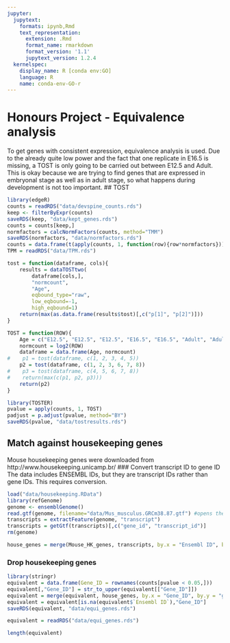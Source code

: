 ```yaml
---
jupyter:
  jupytext:
    formats: ipynb,Rmd
    text_representation:
      extension: .Rmd
      format_name: rmarkdown
      format_version: '1.1'
      jupytext_version: 1.2.4
  kernelspec:
    display_name: R [conda env:GO]
    language: R
    name: conda-env-GO-r
---
```


# Honours Project - Equivalence analysis
To get genes with consistent expression, equivalence analysis is used.
Due to the already quite low power and the fact that one replicate in E16.5 is missing, a TOST is only going to be carried out between E12.5 and Adult.\
This is okay because we are trying to find genes that are expressed in embryonal stage as well as in adult stage, so what happens during development is not too important.
## TOST

```r
library(edgeR)
counts = readRDS("data/devspine_counts.rds")
keep <- filterByExpr(counts)
saveRDS(keep, "data/kept_genes.rds")
counts = counts[keep,]
normfactors = calcNormFactors(counts, method="TMM")
saveRDS(normfactors, "data/normfactors.rds")
counts = data.frame(t(apply(counts, 1, function(row){row*normfactors})))
TPM = readRDS("data/TPM.rds")
```

```r
tost = function(dataframe, cols){
    results = dataTOSTtwo(
        dataframe[cols,], 
        "normcount", 
        "Age", 
        eqbound_type="raw",
        low_eqbound=-1,
        high_eqbound=1)
    return(max(as.data.frame(results$tost)[,c("p[1]", "p[2]")]))
}
```

```r
TOST = function(ROW){
    Age = c("E12.5", "E12.5", "E12.5", "E16.5", "E16.5", "Adult", "Adult", "Adult")
    normcount = log2(ROW)
    dataframe = data.frame(Age, normcount)
#    p1 = tost(dataframe, c(1, 2, 3, 4, 5))
    p2 = tost(dataframe, c(1, 2, 3, 6, 7, 8))
#    p3 = tost(dataframe, c(4, 5, 6, 7, 8))
#    return(max(c(p1, p2, p3)))
    return(p2)
}
```

```r
library(TOSTER)
pvalue = apply(counts, 1, TOST)
padjust = p.adjust(pvalue, method="BY")
saveRDS(pvalue, "data/tostresults.rds")
```

## Match against housekeeping genes
Mouse housekeeping genes were downloaded from http://www.housekeeping.unicamp.br/
### Convert transcript ID to gene ID
The data includes ENSEMBL IDs, but they are transcript IDs rather than gene IDs. This requires conversion.

```r
load("data/housekeeping.RData")
library(refGenome)
genome <- ensemblGenome()
read.gtf(genome, filename="data/Mus_musculus.GRCm38.87.gtf") #opens the gtf file
transcripts = extractFeature(genome, "transcript")
transcripts = getGtf(transcripts)[,c("gene_id", "transcript_id")]
rm(genome)
```

```r
house_genes = merge(Mouse_HK_genes, transcripts, by.x = "Ensembl ID", by.y = "transcript_id", all.x=TRUE, all.y=FALSE, sort=FALSE)
```

### Drop housekeeping genes

```r
library(stringr)
equivalent = data.frame(Gene_ID = rownames(counts[pvalue < 0.05,]))
equivalent[,"Gene_ID"] = str_to_upper(equivalent[["Gene_ID"]])
equivalent = merge(equivalent, house_genes, by.x = "Gene_ID", by.y = "gene_id", all.x=TRUE, all.y=FALSE)
equivalent = equivalent[is.na(equivalent$`Ensembl ID`),"Gene_ID"]
saveRDS(equivalent, "data/equi_genes.rds")
```

```r
equivalent = readRDS("data/equi_genes.rds")
```

```r
length(equivalent)
```
